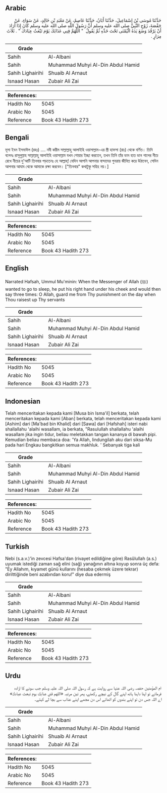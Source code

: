 ## Arabic


<div dir="rtl" lang="ar" style={{fontSize:'larger',backgroundColor:'#f8f9fa',padding:20}}>
حَدَّثَنَا مُوسَى بْنُ إِسْمَاعِيلَ، حَدَّثَنَا أَبَانُ، حَدَّثَنَا عَاصِمٌ، عَنْ مَعْبَدِ بْنِ خَالِدٍ، عَنْ سَوَاءٍ، عَنْ حَفْصَةَ، زَوْجِ النَّبِيِّ صلى الله عليه وسلم أَنَّ رَسُولَ اللَّهِ صلى الله عليه وسلم كَانَ إِذَا أَرَادَ أَنْ يَرْقُدَ وَضَعَ يَدَهُ الْيُمْنَى تَحْتَ خَدِّهِ ثُمَّ يَقُولُ ‏ "‏ اللَّهُمَّ قِنِي عَذَابَكَ يَوْمَ تَبْعَثُ عِبَادَكَ ‏"‏ ‏.‏ ثَلاَثَ مِرَارٍ ‏.‏
</div>
<div style={{backgroundColor:'#f8f9fa',padding:20, marginBottom: 10}}><table> <thead> <tr> <th>Grade</th> <th></th> </tr> </thead> <tbody> <tr><td>Sahih</td><td>Al-Albani</td></tr><tr><td>Sahih</td><td>Muhammad Muhyi Al-Din Abdul Hamid</td></tr><tr><td>Sahih Lighairihi</td><td>Shuaib Al Arnaut</td></tr><tr><td>Isnaad Hasan</td><td>Zubair Ali Zai</td></tr></tbody></table><table> <thead> <tr> <th>References:</th> <th></th> </tr> </thead> <tbody><tr><td>Hadith No</td><td>5045</td></tr><tr><td>Arabic No</td><td>5045</td></tr><tr><td>Reference</td><td>Book 43 Hadith 273</td></tr></tbody></table></div>

## Bengali


<div dir="ltr" lang="bn" style={{fontSize:'larger',backgroundColor:'#f8f9fa',padding:20}}>
মূসা ইবন ইসমাঈল (রহঃ) .... নবী করীম সাল্লাল্লাহু আলাইহি ওয়াসাল্লাম-এর স্ত্রী হাফসা (রাঃ) থেকে বর্ণিত। তিনি বলেনঃ রাসূলুল্লাহ সাল্লাল্লাহু আলাইহি ওয়াসাল্লাম যখন শোয়ার ইচ্ছা করতেন, তখন তিনি তাঁর ডান হাত ডান গালের নীচে রেখে নীচের দু'আটি তিনবার পড়তেনঃ হে আল্লাহ্‌! যেদিন আপনি আপনার বান্দাদের পুনরায় জীবিত করে উঠাবেন, সেদিন আপনার আযাব থেকে আমাকে রক্ষা করবেন। ["তিনবার" কথাটুকু সহিহ নয়।]
</div>
<div style={{backgroundColor:'#f8f9fa',padding:20, marginBottom: 10}}><table> <thead> <tr> <th>Grade</th> <th></th> </tr> </thead> <tbody> <tr><td>Sahih</td><td>Al-Albani</td></tr><tr><td>Sahih</td><td>Muhammad Muhyi Al-Din Abdul Hamid</td></tr><tr><td>Sahih Lighairihi</td><td>Shuaib Al Arnaut</td></tr><tr><td>Isnaad Hasan</td><td>Zubair Ali Zai</td></tr></tbody></table><table> <thead> <tr> <th>References:</th> <th></th> </tr> </thead> <tbody><tr><td>Hadith No</td><td>5045</td></tr><tr><td>Arabic No</td><td>5045</td></tr><tr><td>Reference</td><td>Book 43 Hadith 273</td></tr></tbody></table></div>

## English


<div dir="ltr" lang="en" style={{fontSize:'larger',backgroundColor:'#f8f9fa',padding:20}}>
Narrated Hafsah, Ummul Mu'minin: When the Messenger of Allah (ﷺ) wanted to go to sleep, he put his right hand under his cheek and would then say three times: O Allah, guard me from Thy punishment on the day when Thou raisest up Thy servants
</div>
<div style={{backgroundColor:'#f8f9fa',padding:20, marginBottom: 10}}><table> <thead> <tr> <th>Grade</th> <th></th> </tr> </thead> <tbody> <tr><td>Sahih</td><td>Al-Albani</td></tr><tr><td>Sahih</td><td>Muhammad Muhyi Al-Din Abdul Hamid</td></tr><tr><td>Sahih Lighairihi</td><td>Shuaib Al Arnaut</td></tr><tr><td>Isnaad Hasan</td><td>Zubair Ali Zai</td></tr></tbody></table><table> <thead> <tr> <th>References:</th> <th></th> </tr> </thead> <tbody><tr><td>Hadith No</td><td>5045</td></tr><tr><td>Arabic No</td><td>5045</td></tr><tr><td>Reference</td><td>Book 43 Hadith 273</td></tr></tbody></table></div>

## Indonesian


<div dir="ltr" lang="id" style={{fontSize:'larger',backgroundColor:'#f8f9fa',padding:20}}>
Telah menceritakan kepada kami [Musa bin Isma'il] berkata, telah menceritakan kepada kami [Aban] berkata, telah menceritakan kepada kami [Ashim] dari [Ma'bad bin Khalid] dari [Sawa] dari [Hafshah] isteri nabi shallallahu 'alaihi wasallam, ia berkata, "Rasulullah shallallahu 'alaihi wasallam jika ingin tidur, beliau meletakkan tangan kananya di bawah pipi. Kemudian beliau membaca doa: 'Ya Allah, lindungilah aku dari siksa-Mu pada hari Engkau bangkitkan semua makhluk. ' Sebanyak tiga kali
</div>
<div style={{backgroundColor:'#f8f9fa',padding:20, marginBottom: 10}}><table> <thead> <tr> <th>Grade</th> <th></th> </tr> </thead> <tbody> <tr><td>Sahih</td><td>Al-Albani</td></tr><tr><td>Sahih</td><td>Muhammad Muhyi Al-Din Abdul Hamid</td></tr><tr><td>Sahih Lighairihi</td><td>Shuaib Al Arnaut</td></tr><tr><td>Isnaad Hasan</td><td>Zubair Ali Zai</td></tr></tbody></table><table> <thead> <tr> <th>References:</th> <th></th> </tr> </thead> <tbody><tr><td>Hadith No</td><td>5045</td></tr><tr><td>Arabic No</td><td>5045</td></tr><tr><td>Reference</td><td>Book 43 Hadith 273</td></tr></tbody></table></div>

## Turkish


<div dir="ltr" lang="tr" style={{fontSize:'larger',backgroundColor:'#f8f9fa',padding:20}}>
Nebi (s.a.v.)'in zevcesi Hafsa'dan (rivayet edildiğine göre) Rasûlullah (a.s.) uyumak istediği zaman sağ elini (sağ) yanağının altına koyup sonra üç defa: "Ey Allahım, kıyamet günü kullarını (hesaba çekmek üzere tekrar) dirilttiğinde beni azabından koru!" diye dua edermiş
</div>
<div style={{backgroundColor:'#f8f9fa',padding:20, marginBottom: 10}}><table> <thead> <tr> <th>Grade</th> <th></th> </tr> </thead> <tbody> <tr><td>Sahih</td><td>Al-Albani</td></tr><tr><td>Sahih</td><td>Muhammad Muhyi Al-Din Abdul Hamid</td></tr><tr><td>Sahih Lighairihi</td><td>Shuaib Al Arnaut</td></tr><tr><td>Isnaad Hasan</td><td>Zubair Ali Zai</td></tr></tbody></table><table> <thead> <tr> <th>References:</th> <th></th> </tr> </thead> <tbody><tr><td>Hadith No</td><td>5045</td></tr><tr><td>Arabic No</td><td>5045</td></tr><tr><td>Reference</td><td>Book 43 Hadith 273</td></tr></tbody></table></div>

## Urdu


<div dir="rtl" lang="ur" style={{fontSize:'larger',backgroundColor:'#f8f9fa',padding:20}}>
ام المؤمنین حفصہ رضی اللہ عنہا سے روایت ہے کہ رسول اللہ صلی اللہ علیہ وسلم جب سونے کا ارادہ فرماتے تو اپنا داہنا ہاتھ اپنے گال کے نیچے رکھتے، پھر تین مرتبہ «اللهم قني عذابك يوم تبعث عبادك» اے اللہ جس دن تو اپنے بندوں کو اٹھائے اس دن مجھے اپنے عذاب سے بچا لے کہتے۔
</div>
<div style={{backgroundColor:'#f8f9fa',padding:20, marginBottom: 10}}><table> <thead> <tr> <th>Grade</th> <th></th> </tr> </thead> <tbody> <tr><td>Sahih</td><td>Al-Albani</td></tr><tr><td>Sahih</td><td>Muhammad Muhyi Al-Din Abdul Hamid</td></tr><tr><td>Sahih Lighairihi</td><td>Shuaib Al Arnaut</td></tr><tr><td>Isnaad Hasan</td><td>Zubair Ali Zai</td></tr></tbody></table><table> <thead> <tr> <th>References:</th> <th></th> </tr> </thead> <tbody><tr><td>Hadith No</td><td>5045</td></tr><tr><td>Arabic No</td><td>5045</td></tr><tr><td>Reference</td><td>Book 43 Hadith 273</td></tr></tbody></table></div>